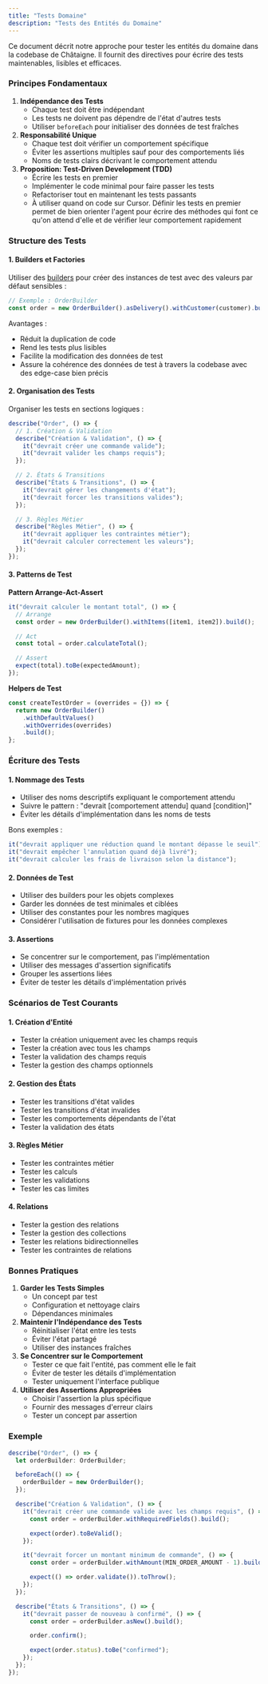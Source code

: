 ```yaml
---
title: "Tests Domaine"
description: "Tests des Entités du Domaine"
---
```


Ce document décrit notre approche pour tester les entités du domaine dans la codebase de Châtaigne. Il fournit des directives pour écrire des tests maintenables, lisibles et efficaces.

### Principes Fondamentaux

1. **Indépendance des Tests**
   - Chaque test doit être indépendant
   - Les tests ne doivent pas dépendre de l'état d'autres tests
   - Utiliser `beforeEach` pour initialiser des données de test fraîches
2. **Responsabilité Unique**
   - Chaque test doit vérifier un comportement spécifique
   - Éviter les assertions multiples sauf pour des comportements liés
   - Noms de tests clairs décrivant le comportement attendu
3. **Proposition: Test-Driven Development (TDD)**
   - Écrire les tests en premier
   - Implémenter le code minimal pour faire passer les tests
   - Refactoriser tout en maintenant les tests passants
   - À utiliser quand on code sur Cursor. Définir les tests en premier permet de bien orienter l'agent pour écrire des méthodes qui font ce qu'on attend d'elle et de vérifier leur comportement rapidement

### Structure des Tests

#### 1. Builders et Factories

Utiliser des [builders](/working-with-the-server/domain-layer/builders-domaine) pour créer des instances de test avec des valeurs par défaut sensibles :

```typescript
// Exemple : OrderBuilder
const order = new OrderBuilder().asDelivery().withCustomer(customer).build();
```

Avantages :

- Réduit la duplication de code
- Rend les tests plus lisibles
- Facilite la modification des données de test
- Assure la cohérence des données de test à travers la codebase avec des edge-case bien précis

#### 2. Organisation des Tests

Organiser les tests en sections logiques :

```typescript
describe("Order", () => {
  // 1. Création & Validation
  describe("Création & Validation", () => {
    it("devrait créer une commande valide");
    it("devrait valider les champs requis");
  });

  // 2. États & Transitions
  describe("États & Transitions", () => {
    it("devrait gérer les changements d'état");
    it("devrait forcer les transitions valides");
  });

  // 3. Règles Métier
  describe("Règles Métier", () => {
    it("devrait appliquer les contraintes métier");
    it("devrait calculer correctement les valeurs");
  });
});
```

#### 3. Patterns de Test

**Pattern Arrange-Act-Assert**

```typescript
it("devrait calculer le montant total", () => {
  // Arrange
  const order = new OrderBuilder().withItems([item1, item2]).build();

  // Act
  const total = order.calculateTotal();

  // Assert
  expect(total).toBe(expectedAmount);
});
```

**Helpers de Test**

```typescript
const createTestOrder = (overrides = {}) => {
  return new OrderBuilder()
    .withDefaultValues()
    .withOverrides(overrides)
    .build();
};
```

### Écriture des Tests

#### 1. Nommage des Tests

- Utiliser des noms descriptifs expliquant le comportement attendu
- Suivre le pattern : "devrait \[comportement attendu] quand \[condition]"
- Éviter les détails d'implémentation dans les noms de tests

Bons exemples :

```typescript
it("devrait appliquer une réduction quand le montant dépasse le seuil");
it("devrait empêcher l'annulation quand déjà livré");
it("devrait calculer les frais de livraison selon la distance");
```

#### 2. Données de Test

- Utiliser des builders pour les objets complexes
- Garder les données de test minimales et ciblées
- Utiliser des constantes pour les nombres magiques
- Considérer l'utilisation de fixtures pour les données complexes

#### 3. Assertions

- Se concentrer sur le comportement, pas l'implémentation
- Utiliser des messages d'assertion significatifs
- Grouper les assertions liées
- Éviter de tester les détails d'implémentation privés

### Scénarios de Test Courants

#### 1. Création d'Entité

- Tester la création uniquement avec les champs requis
- Tester la création avec tous les champs
- Tester la validation des champs requis
- Tester la gestion des champs optionnels

#### 2. Gestion des États

- Tester les transitions d'état valides
- Tester les transitions d'état invalides
- Tester les comportements dépendants de l'état
- Tester la validation des états

#### 3. Règles Métier

- Tester les contraintes métier
- Tester les calculs
- Tester les validations
- Tester les cas limites

#### 4. Relations

- Tester la gestion des relations
- Tester la gestion des collections
- Tester les relations bidirectionnelles
- Tester les contraintes de relations

### Bonnes Pratiques

1. **Garder les Tests Simples**
   - Un concept par test
   - Configuration et nettoyage clairs
   - Dépendances minimales
2. **Maintenir l'Indépendance des Tests**
   - Réinitialiser l'état entre les tests
   - Éviter l'état partagé
   - Utiliser des instances fraîches
3. **Se Concentrer sur le Comportement**
   - Tester ce que fait l'entité, pas comment elle le fait
   - Éviter de tester les détails d'implémentation
   - Tester uniquement l'interface publique
4. **Utiliser des Assertions Appropriées**
   - Choisir l'assertion la plus spécifique
   - Fournir des messages d'erreur clairs
   - Tester un concept par assertion

### Exemple

```typescript
describe("Order", () => {
  let orderBuilder: OrderBuilder;

  beforeEach(() => {
    orderBuilder = new OrderBuilder();
  });

  describe("Création & Validation", () => {
    it("devrait créer une commande valide avec les champs requis", () => {
      const order = orderBuilder.withRequiredFields().build();

      expect(order).toBeValid();
    });

    it("devrait forcer un montant minimum de commande", () => {
      const order = orderBuilder.withAmount(MIN_ORDER_AMOUNT - 1).build();

      expect(() => order.validate()).toThrow();
    });
  });

  describe("États & Transitions", () => {
    it("devrait passer de nouveau à confirmé", () => {
      const order = orderBuilder.asNew().build();

      order.confirm();

      expect(order.status).toBe("confirmed");
    });
  });
});
```
